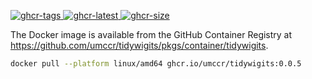 [![ghcr-tags] ![ghcr-latest] ![ghcr-size]](https://github.com/umccr/tidywigits/pkgs/container/tidywigits)

[ghcr-tags]: <https://ghcr-badge.egpl.dev/umccr/tidywigits/tags> "GHCR tags"
[ghcr-latest]: <https://ghcr-badge.egpl.dev/umccr/tidywigits/latest_tag> "GHCR latest tag"
[ghcr-size]: <https://ghcr-badge.egpl.dev/umccr/tidywigits/size?tag=0.0.5> "GHCR image size"

The Docker image is available from the GitHub Container Registry at
<https://github.com/umccr/tidywigits/pkgs/container/tidywigits>.

```bash
docker pull --platform linux/amd64 ghcr.io/umccr/tidywigits:0.0.5
```
